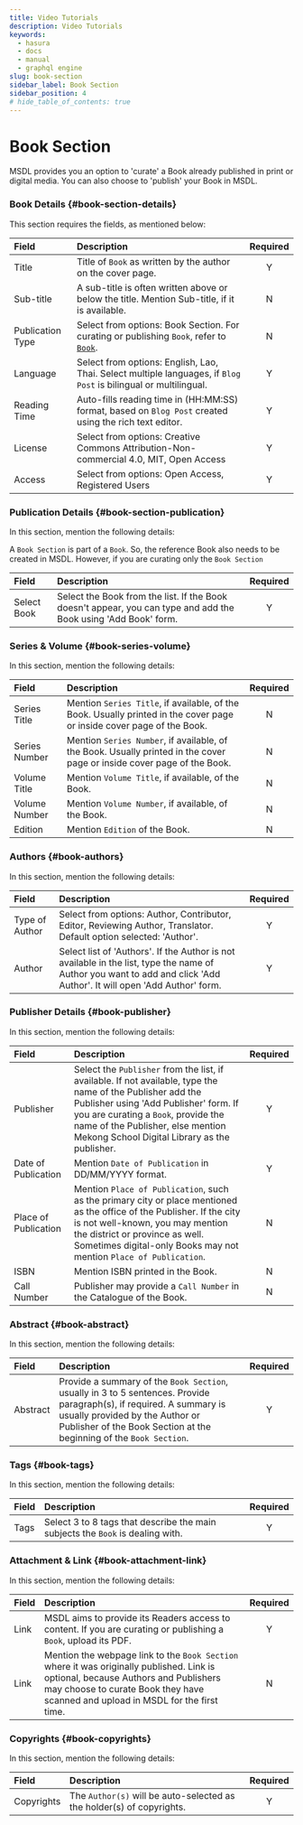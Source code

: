 ```yaml
---
title: Video Tutorials
description: Video Tutorials
keywords:
  - hasura
  - docs
  - manual
  - graphql engine
slug: book-section
sidebar_label: Book Section
sidebar_position: 4
# hide_table_of_contents: true
---
```


# Book Section


MSDL provides you an option to 'curate' a Book already published in print or digital media. You can also choose to
'publish' your Book in MSDL.

### Book Details {#book-section-details}

This section requires the fields, as mentioned below:

<Thumbnail src="/img/book/book-section-details.png" alt="Curate or Publish Book Section" />

| Field            | Description                                                                                                                    | Required |
| :--------------- | :----------------------------------------------------------------------------------------------------------------------------- | :------: |
| Title            | Title of `Book` as written by the author on the cover page.                                                                    |    Y     |
| Sub-title        | A sub-title is often written above or below the title. Mention Sub-title, if it is available.                                  |    N     |
| Publication Type | Select from options: Book Section. For curating or publishing `Book`, refer to [`Book`](/latest/user-manual/reader/book-main). |    N     |
| Language         | Select from options: English, Lao, Thai. Select multiple languages, if `Blog Post` is bilingual or multilingual.               |    Y     |
| Reading Time     | Auto-fills reading time in (HH:MM:SS) format, based on `Blog Post` created using the rich text editor.                         |    Y     |
| License          | Select from options: Creative Commons Attribution-Non-commercial 4.0, MIT, Open Access                                         |    Y     |
| Access           | Select from options: Open Access, Registered Users                                                                             |    Y     |

### Publication Details {#book-section-publication}

In this section, mention the following details:

<Thumbnail src="/img/book/book-section-publication.png" alt="Curate or Publish Book section" />

A `Book Section` is part of a `Book`. So, the reference Book also needs to be created in MSDL. However, if you are
curating only the `Book Section`

| Field       | Description                                                                                                     | Required |
| :---------- | :-------------------------------------------------------------------------------------------------------------- | :------: |
| Select Book | Select the Book from the list. If the Book doesn't appear, you can type and add the Book using 'Add Book' form. |    Y     |

### Series & Volume {#book-series-volume}

In this section, mention the following details:

<Thumbnail src="/img/book/book-series-volume.png" alt="Book series and volume" />

| Field         | Description                                                                                                             | Required |
| :------------ | :---------------------------------------------------------------------------------------------------------------------- | :------: |
| Series Title  | Mention `Series Title`, if available, of the Book. Usually printed in the cover page or inside cover page of the Book.  |    N     |
| Series Number | Mention `Series Number`, if available, of the Book. Usually printed in the cover page or inside cover page of the Book. |    N     |
| Volume Title  | Mention `Volume Title`, if available, of the Book.                                                                      |    N     |
| Volume Number | Mention `Volume Number`, if available, of the Book.                                                                     |    N     |
| Edition       | Mention `Edition` of the Book.                                                                                          |    N     |

### Authors {#book-authors}

In this section, mention the following details:

<Thumbnail src="/img/book/book-authors.png" alt="Book Authors" />

| Field          | Description                                                                                                                                                           | Required |
| :------------- | :-------------------------------------------------------------------------------------------------------------------------------------------------------------------- | :------: |
| Type of Author | Select from options: Author, Contributor, Editor, Reviewing Author, Translator. Default option selected: 'Author'.                                                    |    Y     |
| Author         | Select list of 'Authors'. If the Author is not available in the list, type the name of Author you want to add and click 'Add Author'. It will open 'Add Author' form. |    Y     |

### Publisher Details {#book-publisher}

In this section, mention the following details:

<Thumbnail src="/img/book/book-publisher.png" alt="book publisher MSDL" />

| Field                | Description                                                                                                                                                                                                                                                                      | Required |
| :------------------- | :------------------------------------------------------------------------------------------------------------------------------------------------------------------------------------------------------------------------------------------------------------------------------- | :------: |
| Publisher            | Select the `Publisher` from the list, if available. If not available, type the name of the Publisher add the Publisher using 'Add Publisher' form. If you are curating a `Book`, provide the name of the Publisher, else mention Mekong School Digital Library as the publisher. |    Y     |
| Date of Publication  | Mention `Date of Publication` in DD/MM/YYYY format.                                                                                                                                                                                                                              |    Y     |
| Place of Publication | Mention `Place of Publication`, such as the primary city or place mentioned as the office of the Publisher. If the city is not well-known, you may mention the district or province as well. Sometimes digital-only Books may not mention `Place of Publication`.                |    N     |
| ISBN                 | Mention ISBN printed in the Book.                                                                                                                                                                                                                                                |    N     |
| Call Number          | Publisher may provide a `Call Number` in the Catalogue of the Book.                                                                                                                                                                                                              |    N     |

### Abstract {#book-abstract}

In this section, mention the following details:

<Thumbnail src="/img/book/book-abstract.png" alt="Book abstract" />

| Field    | Description                                                                                                                                                                                                                   | Required |
| :------- | :---------------------------------------------------------------------------------------------------------------------------------------------------------------------------------------------------------------------------- | :------: |
| Abstract | Provide a summary of the `Book Section`, usually in 3 to 5 sentences. Provide paragraph(s), if required. A summary is usually provided by the Author or Publisher of the Book Section at the beginning of the `Book Section`. |    Y     |

### Tags {#book-tags}

In this section, mention the following details:

<Thumbnail src="/img/book/book-tags.png" alt="Blog tags" />

| Field | Description                                                                    | Required |
| :---- | :----------------------------------------------------------------------------- | :------: |
| Tags  | Select 3 to 8 tags that describe the main subjects the `Book` is dealing with. |    Y     |

### Attachment & Link {#book-attachment-link}

In this section, mention the following details:

<Thumbnail src="/img/book/book-attachment-link.png" alt="Book attachment link MSDL" />

| Field | Description                                                                                                                                                                                                           | Required |
| :---- | :-------------------------------------------------------------------------------------------------------------------------------------------------------------------------------------------------------------------- | :------: |
| Link  | MSDL aims to provide its Readers access to content. If you are curating or publishing a `Book`, upload its PDF.                                                                                                       |    Y     |
| Link  | Mention the webpage link to the `Book Section` where it was originally published. Link is optional, because Authors and Publishers may choose to curate Book they have scanned and upload in MSDL for the first time. |    N     |

### Copyrights {#book-copyrights}

In this section, mention the following details:

<Thumbnail src="/img/book/book-copyrights.png" alt="Blog link" />

| Field      | Description                                                           | Required |
| :--------- | :-------------------------------------------------------------------- | :------: |
| Copyrights | The `Author(s)` will be auto-selected as the holder(s) of copyrights. |    Y     |
